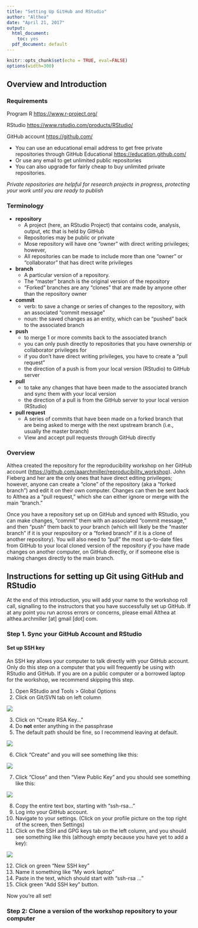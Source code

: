 ```yaml
---
title: "Setting Up GitHub and RStudio"
author: "Althea"
date: "April 21, 2017"
output:
  html_document: 
    toc: yes
  pdf_document: default
---
```


```r
knitr::opts_chunk$set(echo = TRUE, eval=FALSE)
options(width=300)
```

## Overview and Introduction

### Requirements

Program R <https://www.r-project.org/>

RStudio <https://www.rstudio.com/products/RStudio/>

GitHub account <https://github.com/>

- You can use an educational email address to get free private repositories through GitHub Educational <https://education.github.com/> 
- Or use any email to get unlimited public repositories
- You can also upgrade for fairly cheap to buy unlimited private repositories.

*Private repositories are helpful for research projects in progress, protecting your work until you are ready to publish*

### Terminology

- **repository**
    + A project (here, an RStudio Project) that contains code, analysis, output, etc that is held by GitHub
    + Repositories may be public or private
    + Mose repository will have one "owner" with direct writing privileges; however,
    + All repositories can be made to include more than one "owner" or "collaborator" that has direct write privileges
- **branch**
    + A particular version of a repository. 
    + The "master" branch is the original version of the repository
    + "Forked" branches are any "clones" that are made by anyone other than the repository owner
- **commit**
    + verb: to save a change or series of changes to the repository, with an associated "commit message"
    + noun: the saved changes as an entity, which can be "pushed" back to the associated branch
- **push**
    + to merge 1 or more commits back to the associated branch
    + you can only push directly to repositories that you have ownership or collaborator privileges for
    + if you don't have direct writing privileges, you have to create a "pull request"
    + the direction of a push is from your local version (RStudio) to GitHub server
- **pull**
    + to take any changes that have been made to the associated branch and sync them with your local version
    + the direction of a pull is from the GitHub server to your local version (RStudio)
- **pull request**
    + A series of commits that have been made on a forked branch that are being asked to merge with the next upstream branch (i.e., usually the master branch)
    + View and accept pull requests through GitHub directly


### Overview

Althea created the repository for the reproducibility workshop on her GitHub account (<https://github.com/aaarchmiller/reproducibility_workshop>). John Fieberg and her are the only ones that have direct editing privileges; however, anyone can create a "clone" of the repository (aka a "forked branch") and edit it on their own computer. Changes can then be sent back to Althea as a "pull request," which she can either ignore or merge with the main "branch."

Once you have a repository set up on GitHub and synced with RStudio, you can make changes, "commit" them with an associated "commit message," and then "push" them back to *your* branch (which will likely be the "master branch" if it is your respository or a "forked branch" if it is a clone of another repository). You will also need to "pull" the most up-to-date files from GitHub to your local cloned version of the repository *if* you have made changes on another computer, on GitHub directly, or if someone else is making changes directly to the main branch.

## Instructions for setting up Git using GitHub and RStudio

At the end of this introduction, you will add your name to the workshop roll call, signalling to the instructors that you have successfully set up GitHub. If at any point you run across errors or concerns, please email Althea at althea.archmiller [at] gmail [dot] com. 

### Step 1. Sync your GitHub Account and RStudio

#### Set up SSH key

An SSH key allows your computer to talk directly with your GitHub account. Only do this step on a computer that you will frequently be using with RStudio and GitHub. If you are on a public computer or a borrowed laptop for the workshop, we recommend skipping this step.

1. Open RStudio and Tools > Global Options
2. Click on Git/SVN tab on left column

![](images/ssh_setup1.png)

3. Click on "Create RSA Key..."
4. Do **not** enter anything in the passphrase
5. The default path should be fine, so I recommend leaving at default.

![](images/ssh_setup2.png)

6. Click "Create" and you will see something like this: 

![](images/ssh_setup3.png)

7. Click "Close" and then "View Public Key" and you should see something like this: 

![](images/ssh_setup4.png)

8. Copy the entire text box, starting with "ssh-rsa..."
9. Log into your GitHub account.
10. Navigate to your settings. (Click on your profile picture on the top right of the screen, then Settings)
11. Click on the SSH and GPG keys tab on the left column, and you should see something like this (although empty because you have yet to add a key):

![](images/ssh_setup5.png)

12. Click on green "New SSH key"
13. Name it something like "My work laptop"
14. Paste in the text, which should start with "ssh-rsa ..."
15. Click green "Add SSH key" button.

Now you're all set! 

### Step 2: Clone a version of the workshop repository to your computer




